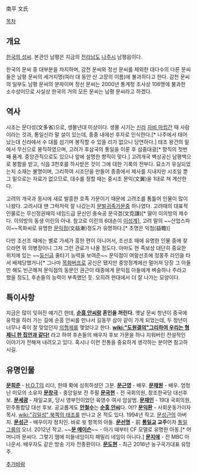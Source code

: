 南平 文氏

[[목차]]
== 개요 ==
[[한국의 성씨]]. 본관인 남평은 지금의 [[전라남도]] [[나주시]] 남평읍이다.

한국의 문씨 중 대부분을 차지하며, 감천 문씨와 정선 문씨를 제외한 대다수의 다른 문씨들은 남평 문씨의 세거지명(여러 대 동안 산 고장의 이름)에 불과하다고 한다. 감천 문씨의 일부도 남평 문씨의 분파이며 정선 문씨는 2000년 통계청 조사상 106명에 불과한 소수성이므로 사실상 한국의 거의 모든 문씨는 남평 문씨라고 하겠다.

== 역사 ==
시조는 문다성(文多省)으로, 생몰년대 미상이다. 생몰 시기는 [[신라]] [[자비 마립간]] 때 사람이라는 것과, 통일신라 말 설이 있는데, 종중 내에선 후자로 인식한다.[* 나주에서 태어났는데 신라에서 수 대를 섬기며 봉직할 수 있을 리가 없으니 당연하다.] 태조 왕건의 밑에서 무신으로 봉직하였으며, 고려가 후삼국의 통일을 이룬 후 삼중대광[* 향직의 첫번째 품계. 중앙관직으로도 있으나 앞에 설명한 향직이 맞다.] 고려개국 벽상공신 남평백으로 봉함을 받고, 식읍 3천호를 하사받은 것이 그에 대한 기록의 전부다. 묘소가 유실되었는지 소재는 불명이며, 그리하여 시조단을 만들어 종중에서 제사를 지내지만 시조일 뿐 그 밑으로는 자료가 없으므로, 대수를 정할 때는 중시조 문익(文翼)을 1대로 쳐 계산한다.

고려의 개국과 동시에 새로 발흥한 호족 가문이기 때문에 고려조를 통틀어 인물이 많이 나왔다. 고려시대 땐 그럭저럭 잘 나갔는지 [[문벌귀족]]가문중 하나였다. 고려때의 대표적 인물로는 무신정권때의 네임드급 문신인 충숙공 문극겸(文克謙)[* 딸이 이의방의 제수다. 이의방의 동생 이린의 아내. 참고로 이린의 6대손이 [[이성계]]], 고려 말의 ~~산업스파이~~목화씨로 유명한 [[문익점]](文益漸)정도가 유명하다.[* 초명은 익첨(益瞻)]

다만 조선조 때에는 별로 가세가 흥한 편이 아니어서, 조선조 때에 유명한 인물 중에 찾으라면 뭐 의병장이니 그저 그런 관료가 나올 정도다. 아마도 현 족보상 대단히 중요한 위치에 있는 ~~[[둥신]]급 줄타기 능력을 보여준~~ 문익점이 여말선초에 정몽주 라인을 타서 배제당했거나[* 그나마 [[목화]]버프로 공신은 됐지만 중앙정계에선 멀어져 당장 그 아들만 해도 빈곤해져 문익점의 동문인 권근이 태종에게 문익점 아들에게 벼슬하나 주라고 했을 정도], 후손들의 능력이 부족했던 듯. 오히려 현대에서 더 잘 나가는 모양이다.

== 특이사항 ==
지금은 많이 잊혀진 얘기긴 한데, '''[[순흥 안씨]]랑 혼인을 꺼린다.''' 옛날 문씨 청년이 중국에 유학을 하러 가는 길에 순흥 안씨를 만나서 길동무 삼아 같이 가게 되었는데, 두 청년이 너무나 죽이 잘 맞았던지 [[의형제]]를 맺었다고 한다. '''[[wiki:"도원결의"그리하여 우리는 형제니 한 집안과 같다!]]''' 라고 하여 후손들의 배우자 후보 가문을 하나 지워버린 전설적인 이야기가 전해져 내려오고 있다. 혹시나 이런 전통을 중요하게 생각하는 분이면 참고하시길.

== 유명인물 ==
'''[[문희준]]''' - [[H.O.T]]의 리더, 한때 롹에 심취하셨던 그분.
'''[[문근영]]''' - 배우.
'''[[문채원]]''' - 배우. 엄청난 미모의 소유자
'''[[문창극]]''' - 중앙일보 전 주필
'''[[문국현]]''' - 전 국회의원, 창조한국당 대선후보.
'''[[문세광]]''' - 재일교포, 당시 영부인이었던 육영수 여사 암살범.
'''[[문재인]]''' - 19대 국회의원, 민주통합당 대선 후보. 공교롭게도 '''[[안철수]]'''는 '''[[순흥 안씨]]'''다. 어!?
'''[[문익환]]''' - 사회운동가이자 목사. [[wiki:"김일성" 북쪽의 태조]]를 만나고 온 적도 있다. 1994년 작고. [[문성근]]의 아버지.
'''[[문성근]]''' - 배우이자 정치인. 바로 윗 항목의 아들.
'''[[문선명]]''' - 前 '''[[통일교]] 교주'''이자 [[통일그룹]]의 오너. 2012년 작고.
~~'''[[문 메이슨]]'''~~ - 아기 때부터 CF 모델로 유명한 아동.[* 어머니까 문씨다. 그렇기 땜에 미들네임이지 패밀리 네임이 아니다.]
'''[[문지애]]''' - 전 MBC 아나운서. 배우자도 같은 방송 기자 전종환이다.
'''[[문도현]]''' - 최근 2016년 농구국가대표 유망주.

[[추가바람]]
